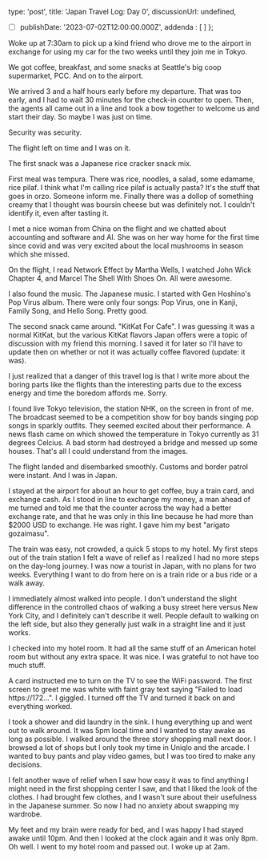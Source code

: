 type: 'post',
title: 'Japan Travel Log: Day 0',
discussionUrl: undefined,
  * [ ] publishDate: '2023-07-02T12:00:00.000Z',
addenda : [
]
};

Woke up at 7:30am to pick up a kind friend who drove me to the airport in exchange for using my car for the two weeks until they join me in Tokyo.

We got coffee, breakfast, and some snacks at Seattle's big coop supermarket, PCC. And on to the airport. 

We arrived 3 and a half hours early before my departure. That was too early, and I had to wait 30 minutes for the check-in counter to open. Then, the agents all came out in a line and took a bow together to welcome us and start their day. So maybe I was just on time.

Security was security. 

The flight left on time and I was on it.

The first snack was a Japanese rice cracker snack mix. 

First meal was tempura. There was rice, noodles, a salad, some edamame, rice pilaf. I think what I'm calling rice pilaf is actually pasta? It's the stuff that goes in orzo. Someone inform me. Finally there was a dollop of something creamy that I thought was boursin cheese but was definitely not. I couldn't identify it, even after tasting it.

I met a nice woman from China on the flight and we chatted about accounting and software and AI. She was on her way home for the first time since covid and was very excited about the local mushrooms in season which she missed.

On the flight, I read Network Effect by Martha Wells, I watched John Wick Chapter 4, and Marcel The Shell With Shoes On. All were awesome.

I also found the music. The Japanese music. I started with Gen Hoshino's Pop Virus album. There were only four songs: Pop Virus, one in Kanji, Family Song, and Hello Song. Pretty good.

The second snack came around. "KitKat For Cafe". I was guessing it was a normal KitKat, but the various KitKat flavors Japan offers were a topic of discussion with my friend this morning. I saved it for later so I'll have to update then on whether or not it was actually coffee flavored (update: it was).

I just realized that a danger of this travel log is that I write more about the boring parts like the flights than the interesting parts due to the excess energy and time the boredom affords me. Sorry.

I found live Tokyo television, the station NHK, on the screen in front of me. The broadcast seemed to be a competition show for boy bands singing pop songs in sparkly outfits. They seemed excited about their performance. A news flash came on which showed the temperature in Tokyo currently as 31 degrees Celcius. A bad storm had destroyed a bridge and messed up some houses. That's all I could understand from the images.

The flight landed and disembarked smoothly. Customs and border patrol were instant. And I was in Japan.

I stayed at the airport for about an hour to get coffee, buy a train card, and exchange cash. As I stood in line to exchange my money, a man ahead of me turned and told me that the counter across the way had a better exchange rate, and that he was only in this line because he had more than $2000 USD to exchange. He was right. I gave him my best "arigato gozaimasu".

The train was easy, not crowded, a quick 5 stops to my hotel. My first steps out of the train station I felt a wave of relief as I realized I had no more steps on the day-long journey. I was now a tourist in Japan, with no plans for two weeks. Everything I want to do from here on is a train ride or a bus ride or a walk away. 

I immediately almost walked into people. I don't understand the slight difference in the controlled chaos of walking a busy street here versus New York City, and I definitely can't describe it well. People default to walking on the left side, but also they generally just walk in a straight line and it just works. 

I checked into my hotel room. It had all the same stuff of an American hotel room but without any extra space. It was nice. I was grateful to not have too much stuff.

A card instructed me to turn on the TV to see the WiFi password. The first screen to greet me was white with faint gray text saying "Failed to load https://172...". I giggled. I turned off the TV and turned it back on and everything worked. 

I took a shower and did laundry in the sink. I hung everything up and went out to walk around. It was 5pm local time and I wanted to stay awake as long as possible. I walked around the three story shopping mall next door. I browsed a lot of shops but I only took my time in Uniqlo and the arcade. I wanted to buy pants and play video games, but I was too tired to make any decisions. 

I felt another wave of relief when I saw how easy it was to find anything I might need in the first shopping center I saw, and that I liked the look of the clothes. I had brought few clothes, and I wasn't sure about their usefulness in the Japanese summer. So now I had no anxiety about swapping my wardrobe. 

My feet and my brain were ready for bed, and I was happy I had stayed awake until 10pm. And then I looked at the clock again and it was only 8pm. Oh well. I went to my hotel room and passed out. I woke up at 2am.
